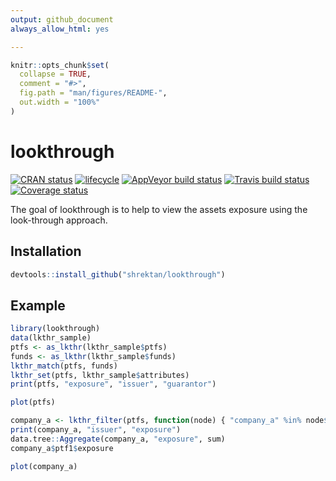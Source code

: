 ```yaml
---
output: github_document
always_allow_html: yes 

---
```


<!-- README.md is generated from README.Rmd. Please edit that file -->

```r
knitr::opts_chunk$set(
  collapse = TRUE,
  comment = "#>",
  fig.path = "man/figures/README-",
  out.width = "100%"
)
```
# lookthrough

[![CRAN status](https://www.r-pkg.org/badges/version/lookthrough)](https://cran.r-project.org/package=lookthrough)
[![lifecycle](https://img.shields.io/badge/lifecycle-experimental-orange.svg)](https://www.tidyverse.org/lifecycle/#experimental)
[![AppVeyor build status](https://ci.appveyor.com/api/projects/status/github/shrektan/lookthrough?branch=master&svg=true)](https://ci.appveyor.com/project/shrektan/lookthrough)
[![Travis build status](https://travis-ci.org/shrektan/lookthrough.svg?branch=master)](https://travis-ci.org/shrektan/lookthrough)
[![Coverage status](https://codecov.io/gh/shrektan/lookthrough/branch/master/graph/badge.svg)](https://codecov.io/github/shrektan/lookthrough?branch=master)

The goal of lookthrough is to help to view the assets exposure using the look-through approach.

## Installation

``` r
devtools::install_github("shrektan/lookthrough")
```

## Example

```r
library(lookthrough)
data(lkthr_sample)
ptfs <- as_lkthr(lkthr_sample$ptfs)
funds <- as_lkthr(lkthr_sample$funds)
lkthr_match(ptfs, funds)
lkthr_set(ptfs, lkthr_sample$attributes)
print(ptfs, "exposure", "issuer", "guarantor")
```

```r
plot(ptfs)
```


```r
company_a <- lkthr_filter(ptfs, function(node) { "company_a" %in% node$issuer })
print(company_a, "issuer", "exposure")
data.tree::Aggregate(company_a, "exposure", sum)
company_a$ptf1$exposure
```

```r
plot(company_a)
```

